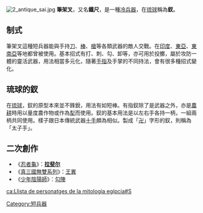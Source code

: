 {{unreferenced|time=2014-07-03T10:28:14+00:00}}
[[File:2_antique_sai.jpg|thumb]]
{{ryukyuan|japanese=釵|kana=さい|romaji=Sai}}
'''筆架叉'''，又名'''鐵尺'''，是一種[[冷兵器|冷兵器]]，在[[琉球|琉球]]稱為'''釵'''。

==制式==
筆架叉這種短兵器能與手持[[刀|刀]]、[[棍棒|棒]]、[[槍|槍]]等各類武器的敵人交戰。在[[印度|印度]]、[[東亞|東亞]]、[[東南亞|東南亞]]等地都曾被使用。基本招式有打、刺、勾、卸等，亦可用於投擲，屬於攻防一體的靈活武器，用法相當多元化，隨著[[手指|手指]]及手掌的不同持法，會有很多種招式變化。

==琉球的釵==
在[[琉球|琉球]]，釵的原型本來並不鋒銳，用法有如短棒。有指釵除了是武器之外，亦是[[農業|農耕]]時用以量度農作物或作為[[犁|犁]]而使用。釵的基本用法是以左右手各持一柄，一組兩柄共同使用。樣子跟日本傳統武器[[十手|十手]]頗為相似。製成「[[卍|卍]]」字形的釵，則稱為「太子手」。

==二次創作==
* 《[[忍者龜|忍者龜]]》：[[拉斐尔_(忍者神龟)|'''拉斐尔''']]
* 《[[真三國無雙系列|真三國無雙系列]]》：[[王異|王異]]
* 《[[少年陰陽師|少年陰陽師]]》：[[勾陣|勾陣]]


[[Category:短兵器|Category:短兵器]]

[[ca:Llista_de_personatges_de_la_mitologia_egípcia#S|ca:Llista de personatges de la mitologia egípcia#S]]